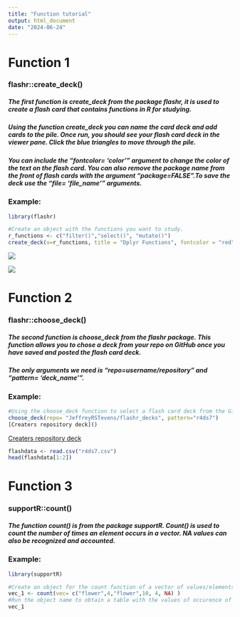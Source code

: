 ---
title: "Function tutorial"
output: html_document
date: "2024-06-24"
---
# **Function 1**
### **flashr::create_deck()**
##### The first function is _create_deck_ from the package **flashr**, it is used to create a flash card that contains functions in R for studying.
##### Using the function _create_deck_ you can name the card deck and add cards to the pile. Once run, you should see your flash card deck in the viewer pane. Click the blue triangles to move through the pile.
##### You can include the "fontcolor= 'color'" argument to change the color of the text on the flash card. You can also remove the package name from the front of flash cards with the argument "package=FALSE".To save the deck use the "file= 'file_name'" arguments.
### Example:
```{r load_package, include=FALSE}
library(flashr)
```

```{r function_1, eval=FALSE}
#Create an object with the functions you want to study.
r_functions <- c("filter()","select()", "mutate()")
create_deck(x=r_functions, title = "Dplyr Functions", fontcolor = "red", package = FALSE, file="test_deck.html")
```
![](filter flash card.png)

![](back of flash card.png)

# **Function 2**
### **flashr::choose_deck()**
##### The second function is _choose_deck_ from the **flashr** package. This function allows you to chose a deck from your repo on GitHub once you have saved and posted the flash card deck.
##### The only arguments we need is "repo=username/repository" and "pattern= 'deck_name'".
### Example:
```{r Function_2, eval=FALSE}
#Using the choose_deck function to select a flash card deck from the GitHub folder of the creater of flashr.
choose_deck(repo= "JeffreyRSTevens/flashr_decks", pattern="r4ds7")
[Creaters repository deck]()
```
[Creaters repository deck](https://github.com/JeffreyRStevens/flashr_decks)

```{r echo=FALSE}
flashdata <- read.csv("r4ds7.csv")
head(flashdata[1:2])
```




# **Function 3**
### **supportR::count()**
##### The function _count()_ is from the package **supportR**. _Count()_ is used to count the number of times an element occurs in a vector. NA values can also be recognized and accounted.

### Example:
```{r load_package2, include=FALSE}
library(supportR)
```

```{r Function_3}
#Create an object for the count function of a vector of values/elements.
vec_1 <- count(vec= c("flower",4,"flower",10, 4, NA) )
#Run the object name to obtain a table with the values of occurence of the elements in the vector. 
vec_1
```
